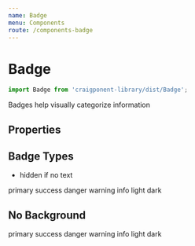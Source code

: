 ```yaml
---
name: Badge
menu: Components
route: /components-badge
---
```



# Badge

```javascript
import Badge from 'craigponent-library/dist/Badge';
```

Badges help visually categorize information

## Properties

<Props of={Badge} />

## Badge Types
* hidden if no text

<Playground>
  <Row>
    <Badge type="primary" style={{ marginTop: '20px' }}></Badge>
  </Row>
  <Row>
    <Badge type="primary" style={{ marginTop: '20px' }}>primary</Badge>
  </Row>
  <Row>
    <Badge type="success" style={{ marginTop: '20px' }}>success</Badge>
  </Row>
  <Row>
    <Badge type="danger" style={{ marginTop: '20px' }}>danger</Badge>
  </Row>
  <Row>
    <Badge type="warning" style={{ marginTop: '20px' }}>warning</Badge>
  </Row>
  <Row>
    <Badge type="info" style={{ marginTop: '20px' }}>info</Badge>
  </Row>
  <Row>
    <Badge type="light" style={{ marginTop: '20px' }}>light</Badge>
  </Row>
  <Row>
    <Badge type="dark" style={{ marginTop: '20px' }}>dark</Badge>
  </Row>
</Playground>

## No Background

<Playground>
  <Row>
    <Badge noBackground type="primary" style={{ marginTop: '20px' }}>primary</Badge>
  </Row>
  <Row>
    <Badge noBackground type="success" style={{ marginTop: '20px' }}>success</Badge>
  </Row>
  <Row>
    <Badge noBackground type="danger" style={{ marginTop: '20px' }}>danger</Badge>
  </Row>
  <Row>
    <Badge noBackground type="warning" style={{ marginTop: '20px' }}>warning</Badge>
  </Row>
  <Row>
    <Badge noBackground type="info" style={{ marginTop: '20px' }}>info</Badge>
  </Row>
  <Row>
    <Badge noBackground type="light" style={{ marginTop: '20px' }}>light</Badge>
  </Row>
  <Row>
    <Badge noBackground type="dark" style={{ marginTop: '20px' }}>dark</Badge>
  </Row>
</Playground>
